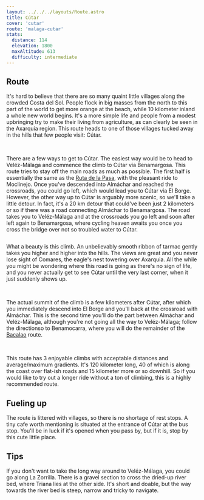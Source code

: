 ```yaml
---
layout: ../../../layouts/Route.astro
title: Cútar
cover: 'cutar'
route: 'malaga-cutar'
stats:
  distance: 114
  elevation: 1800
  maxAltitude: 613
  difficulty: intermediate
---
```


## Route

It's hard to believe that there are so many quaint little villages along the crowded Costa del Sol.
People flock in big masses from the north to this part of the world to get more orange at the beach, while 10 kilometer inland a whole new world begins.
It's a more simple life and people from a modest upbringing try to make their living from agriculture, as can clearly be seen in the Axarquia region. 
This route heads to one of those villages tucked away in the hills that few people visit: Cútar.

&nbsp;

There are a few ways to get to Cútar. The easiest way would be to head to Veléz-Málaga and commence the climb to Cútar via Benamargosa.
This route tries to stay off the main roads as much as possible. 
The first half is essentially the same as the [Ruta de la Pasa](/destinations/malaga/rutadelapasa), with the pleasant ride to Moclinejo.
Once you've descended into Almáchar and reached the crossroads, you could go left, which would lead you to Cútar via El Borge. 
However, the other way up to Cútar is arguably more scenic, so we'll take a little detour. 
In fact, it's a 20 km detour that could've been just 2 kilometers or so if there was a road connecting Almáchar to Benamargosa. 
The road takes you to Veléz-Málaga and at the crossroads you go left and soon after left again to Benamargosa, where cycling heaven awaits you once you cross the bridge over not so troubled water to Cútar.

<img
  src="/routes/cutar/climb.png"
  alt=""
  class="mt-4 mb-8"
  height={200}
  width={750}
/>

What a beauty is this climb. An unbelievably smooth ribbon of tarmac gently takes you higher and higher into the hills.
The views are great and you never lose sight of Comares, the eagle's nest towering over Axarquia.
All the while you might be wondering where this road is going as there's no sign of life, and you never actually get to see Cútar until the very last corner, when it just suddenly shows up.

&nbsp;

The actual summit of the climb is a few kilometers after Cútar, after which you immediately descend into El Borge and you'll back at the crossroad with Almáchar.
This is the second time you'll do the part between Almáchar and Veléz-Málaga, although you're not going all the way to Veléz-Málaga; follow the directionso to Benamocarra, where you will do the remainder of the [Bacalao](/destinations/malaga/bacalao) route.

&nbsp;

This route has 3 enjoyable climbs with acceptable distances and average/maximum gradients. 
It's 120 kilometer long, 40 of which is along the coast over flat-ish roads and 15 kilometer more or so downhill.
So if you would like to try out a longer ride without a ton of climbing, this is a highly recommended route.

## Fueling up

The route is littered with villages, so there is no shortage of rest stops. 
A tiny cafe worth mentioning is situated at the entrance of Cútar at the bus stop. 
You'll be in luck if it's opened when you pass by, but if it is, stop by this cute little place.

## Tips

If you don't want to take the long way around to Veléz-Málaga, you could go along La Zorrilla. 
There is a gravel section to cross the dried-up river bed, where Triana lies at the other side. 
It's short and doable, but the way towards the river bed is steep, narrow and tricky to navigate.
